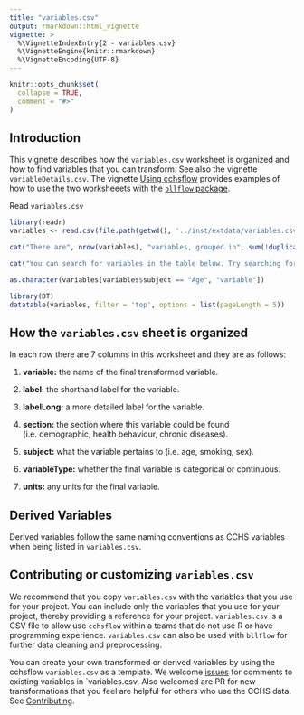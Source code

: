 ```yaml
---
title: "variables.csv"
output: rmarkdown::html_vignette
vignette: >
  %\VignetteIndexEntry{2 - variables.csv}     
  %\VignetteEngine{knitr::rmarkdown} 
  %\VignetteEncoding{UTF-8}
---
```


```r
knitr::opts_chunk$set(
  collapse = TRUE,
  comment = "#>"
)
```

## Introduction

This vignette describes how the `variables.csv` worksheet is organized and how to find variables that you can transform. See also the vignette `variableDetails.csv`. The vignette [Using cchsflow](https://big-life-lab.github.io/cchsflow/articles/usingcchsflow.html) provides examples of how to use the two worksheeets with the [`bllflow` package](http://bllflow.projectbiglife.ca). 

Read `variables.csv`

```r
library(readr)
variables <- read.csv(file.path(getwd(), '../inst/extdata/variables.csv'))

cat("There are", nrow(variables), "variables, grouped in", sum(!duplicated(variables$subject)), "subjects and", sum(!duplicated(variables$section)), "sections that are available for transformation in CCHS cycles from 2001 to 2014.", "\n\n")

```

```r
cat("You can search for variables in the table below. Try searching for the", sum(variables$subject == "Age"), "age variables that are used in the Transform CCHS variables vignette. All", sum(variables$subject == "Age"), "variables are in the age subject. Try sorting the subject column by clicking the up beside the `subject` heading: the top", sum(variables$subject == "Age"), "rows of the table should show the age variables:") 

as.character(variables[variables$subject == "Age", "variable"])
```

```r
library(DT)
datatable(variables, filter = 'top', options = list(pageLength = 5))
```


## How the `variables.csv` sheet is organized

In each row there are 7 columns in this worksheet and they are as follows:

1. **variable:** the name of the final transformed variable.

2. **label:** the shorthand label for the variable.

3. **labelLong:** a more detailed label for the variable.

4. **section:** the section where this variable could be found (i.e. demographic, health behaviour, chronic diseases).

5. **subject:** what the variable pertains to (i.e. age, smoking, sex).

6. **variableType:** whether the final variable is categorical or continuous.

7. **units:** any units for the final variable.

## Derived Variables

Derived variables follow the same naming conventions as CCHS variables when being listed in `variables.csv`. 

## Contributing or customizing `variables.csv`

We recommend that you copy `variables.csv` with the variables that you use for your project. You can include only the variables that you use for your project, thereby providing a reference for your project. `variables.csv` is a CSV file to allow use `cchsflow` within a teams that do not use R or have programming experience. `variables.csv` can also be used with `bllflow` for further data cleaning and preprocessing.

You can create your own transformed or derived variables by using the cchsflow `variables.csv` as a template. We welcome [issues](https://github.com/Big-Life-Lab/cchsflow/issues) for comments to existing variables in `variables.csv. Also welcomed are PR for new transformations that you feel are helpful for others who use the CCHS data. See [Contributing]().
